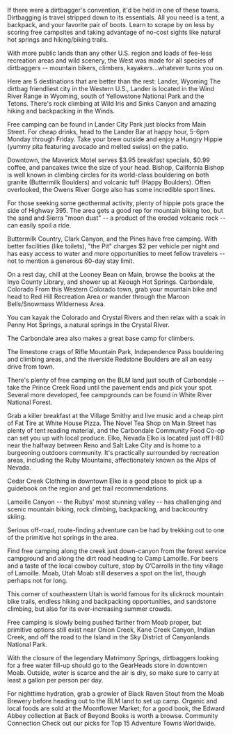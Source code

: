 If there were a dirtbagger's convention, it'd be held in one of these towns.
Dirtbagging is travel stripped down to its essentials. All you need is a tent, a backpack, and your favorite pair of boots. Learn to scrape by on less by scoring free campsites and taking advantage of no-cost sights like natural hot springs and hiking/biking trails.

With more public lands than any other U.S. region and loads of fee-less recreation areas and wild scenery, the West was made for all species of dirtbaggers -- mountain bikers, climbers, kayakers...whatever turns you on.

Here are 5 destinations that are better than the rest:
Lander, Wyoming
The dirtbag friendliest city in the Western U.S., Lander is located in the Wind River Range in Wyoming, south of Yellowstone National Park and the Tetons. There's rock climbing at Wild Iris and Sinks Canyon and amazing hiking and backpacking in the Winds.

Free camping can be found in Lander City Park just blocks from Main Street. For cheap drinks, head to the Lander Bar at happy hour, 5-6pm Monday through Friday. Take your brew outside and enjoy a Hungry Hippie (yummy pita featuring avocado and melted swiss) on the patio.

Downtown, the Maverick Motel serves $3.95 breakfast specials, $0.99 coffee, and pancakes twice the size of your head.
Bishop, California
Bishop is well known in climbing circles for its world-class bouldering on both granite (Buttermilk Boulders) and volcanic tuff (Happy Boulders). Often overlooked, the Owens River Gorge also has some incredible sport lines.

For those seeking some geothermal activity, plenty of hippie pots grace the side of Highway 395. The area gets a good rep for mountain biking too, but the sand and Sierra "moon dust" -- a product of the eroded volcanic rock -- can easily spoil a ride.

Buttermilk Country, Clark Canyon, and the Pines have free camping. With better facilities (like toilets), "the Pit" charges $2 per vehicle per night and has easy access to water and more opportunities to meet fellow travelers -- not to mention a generous 60-day stay limit.

On a rest day, chill at the Looney Bean on Main, browse the books at the Inyo County Library, and shower up at Keough Hot Springs.
Carbondale, Colorado
From this Western Colorado town, grab your mountain bike and head to Red Hill Recreation Area or wander through the Maroon Bells/Snowmass Wilderness Area.

You can kayak the Colorado and Crystal Rivers and then relax with a soak in Penny Hot Springs, a natural springs in the Crystal River.

The Carbondale area also makes a great base camp for climbers.

The limestone crags of Rifle Mountain Park, Independence Pass bouldering and climbing areas, and the riverside Redstone Boulders are all an easy drive from town.

There's plenty of free camping on the BLM land just south of Carbondale -- take the Prince Creek Road until the pavement ends and pick your spot. Several more developed, fee campgrounds can be found in White River National Forest.

Grab a killer breakfast at the Village Smithy and live music and a cheap pint of Fat Tire at White House Pizza. The Novel Tea Shop on Main Street has plenty of tent reading material, and the Carbondale Community Food Co-op can set you up with local produce.
Elko, Nevada
Elko is located just off I-80 near the halfway between Reno and Salt Lake City and is home to a burgeoning outdoors community. It's practically surrounded by recreation areas, including the Ruby Mountains, affectionately known as the Alps of Nevada.

Cedar Creek Clothing in downtown Elko is a good place to pick up a guidebook on the region and get trail recommendations.

Lamoille Canyon -- the Rubys' most stunning valley -- has challenging and scenic mountain biking, rock climbing, backpacking, and backcountry skiing.

Serious off-road, route-finding adventure can be had by trekking out to one of the primitive hot springs in the area.

Find free camping along the creek just down-canyon from the forest service campground and along the dirt road heading to Camp Lamoille. For beers and a taste of the local cowboy culture, stop by O’Carrolls in the tiny village of Lamoille.
Moab, Utah
Moab still deserves a spot on the list, though perhaps not for long.

This corner of southeastern Utah is world famous for its slickrock mountain bike trails, endless hiking and backpacking opportunities, and sandstone climbing, but also for its ever-increasing summer crowds.

Free camping is slowly being pushed farther from Moab proper, but primitive options still exist near Onion Creek, Kane Creek Canyon, Indian Creek, and off the road to the Island in the Sky District of Canyonlands National Park.

With the closure of the legendary Matrimony Springs, dirtbaggers looking for a free water fill-up should go to the GearHeads store in downtown Moab. Outside, water is scarce and the air is dry, so make sure to carry at least a gallon per person per day.

For nighttime hydration, grab a growler of Black Raven Stout from the Moab Brewery before heading out to the BLM land to set up camp. Organic and local foods are sold at the Moonflower Market; for a good book, the Edward Abbey collection at Back of Beyond Books is worth a browse.
Community Connection
Check out our picks for Top 15 Adventure Towns Worldwide.